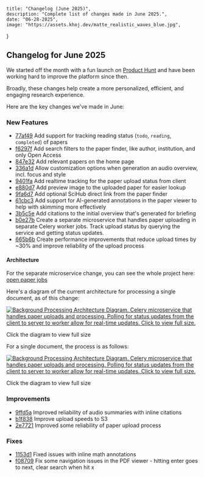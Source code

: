     title: "Changelog (June 2025)",
    description: "Complete list of changes made in June 2025.",
    date: "06-28-2025",
    image: "https://assets.khoj.dev/matte_realistic_waves_blue.jpg",
}


## Changelog for June 2025

We started off the month with a fun launch on [Product Hunt](https://www.producthunt.com/products/open-paper-2) and have been working hard to improve the platform since then.

Broadly, these changes help create a more personalized, efficient, and engaging research experience.

Here are the key changes we've made in June:

### New Features

- [77af49](https://github.com/khoj-ai/openpaper/commit/77af49830b4cc45479b5eea21f48198b40593f7f) Add support for tracking reading status (`todo`, `reading`, `completed`) of papers
- [f6297f](https://github.com/khoj-ai/openpaper/commit/f6297f75de50a0de975cd8e65e574cefa666a1e4) Add search filters to the paper finder, like author, institution, and only Open Access
- [847e32](https://github.com/khoj-ai/openpaper/commit/2e8b8bca7b8f8800c8aedb2684d4a7807d078cd7) Add relevant papers on the home page
- [336a1d](https://github.com/khoj-ai/openpaper/commit/336a1d2c06803150e604076c8dee12aaeba3da5a) Allow customization options when generation an audio overview, incl. focus and style
- [9401fa](https://github.com/khoj-ai/openpaper/commit/a4af04191140cf4fcb271816656c3de3d1bc569d) Add realtime tracking for the paper upload status from client
- [e880d7](https://github.com/khoj-ai/openpaper/commit/e880d727635a85ff57620b741cacbef74880db6c) Add preview image to the uploaded paper for easier lookup
- [9fa6d7](https://github.com/khoj-ai/openpaper/commit/9fa6d7881e76c010c72d8f39e3b77313e8c042ee) Add optional SciHub direct link from the paper finder
- [61cbc3](https://github.com/khoj-ai/openpaper/commit/61cbc32ffa51a86027c1e169d6ffbc11af31b2b8) Add support for AI-generated annotations in the paper viewer to help with skimming more effectively
- [3b5c5e](https://github.com/khoj-ai/openpaper/commit/3b5c5e88cdaaff0d9d947a1e949b9e7e9ccf6827) Add citations to the initial overview that's generated for briefing
- [b0e27b](https://github.com/khoj-ai/openpaper/commit/b0e27b1fe7b63cc67ad47d8305690e92a9f4e2a2) Create a separate microservice that handles paper uploading in separate Celery worker jobs. Track upload status by querying the service and getting status updates.
- [665b6b](https://github.com/khoj-ai/openpaper/commit/665b6b42a135af9bfeb20f9f194f6e3e0b6eb030) Create performance improvements that reduce upload times by ~30% and improve reliability of the upload process

#### Architecture

For the separate microservice change, you can see the whole project here: [open paper jobs](https://github.com/khoj-ai/openpaper/tree/master/jobs)

Here's a diagram of the current architecture for processing a single document, as of this change:

<div className="my-8 mx-auto">
<a href="/bg_processing_dg.svg" target="_blank" rel="noopener noreferrer" className="block hover:opacity-80 transition-opacity">
<Image
  src="/bg_processing_dg.svg"
  alt="Background Processing Architecture Diagram. Celery microservice that handles paper uploads and processing. Polling for status updates from the client to server to worker allow for real-time updates. Click to view full size."
  width={1000}
  height={600}
  className="mx-auto my-8 cursor-pointer rounded-lg"
/>
</a>
<p className="text-sm text-gray-600 text-center mt-2 italic">Click the diagram to view full size</p>
</div>

For a single document, the process is as follows:

<div className="my-8 mx-auto">
<a href="/pdf_processing_subtasks.svg" target="_blank" rel="noopener noreferrer" className="block hover:opacity-80 transition-opacity">
<Image
  src="/pdf_processing_subtasks.svg"
  alt="Background Processing Architecture Diagram. Celery microservice that handles paper uploads and processing. Polling for status updates from the client to server to worker allow for real-time updates. Click to view full size."
  width={1000}
  height={600}
  className="mx-auto my-8 cursor-pointer rounded-lg"
/>
</a>
<p className="text-sm text-gray-600 text-center mt-2 italic">Click the diagram to view full size</p>
</div>

### Improvements

- [9ffd5a](https://github.com/khoj-ai/openpaper/commit/c4857babbf12d85ee3f144169be101ac3eb80a00) Improved reliability of audio summaries with inline citations
- [b1f838](https://github.com/khoj-ai/openpaper/commit/b1f838ea049d0cebdc10619bebd73bd37d55473b) Improve upload speeds to S3
- [2e7721](https://github.com/khoj-ai/openpaper/commit/2e7721666ae8244909d7ae69e73393a62b939696) Improved some reliability of paper upload process

### Fixes

- [1153d1](https://github.com/khoj-ai/openpaper/commit/1153d14fff18900fc661b599a4fb6f92cfb354d8) Fixed issues with inline math annotations
- [f08709](https://github.com/khoj-ai/openpaper/commit/f0870919550190b6c3759544e4e84a348ae3e136) Fix some navigation issues in the PDF viewer - hitting enter goes to next, clear search when hit x
